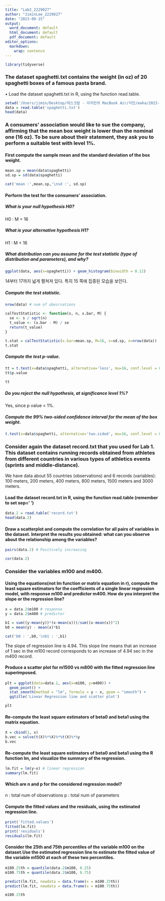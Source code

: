 ```yaml
---
title: "Lab2_2229027"
author: "JiminLee_2229027"
date: "2023-09-15"
output:
  word_document: default
  html_document: default
  pdf_document: default
editor_options:
  markdown:
    wrap: sentence
---
```


```r
library(tidyverse)
```

### The dataset spaghetti.txt contains the weight (in oz) of 20 spaghetti boxes of a famous pasta brand.

• Load the dataset spaghetti.txt in R, using the function read.table.

```r
setwd('/Users/jimin/Desktop/데스크탑 - 이지민의 MacBook Air/지민/ewha/2023-2/Regression/week2')
data = read.table('spaghetti.txt')
head(data)
```

### A consumers' association would like to sue the company, affirming that the mean box weight is lower than the nominal one (16 oz). To be sure about their statement, they ask you to perform a suitable test with level 1%.

#### First compute the sample mean and the standard deviation of the box weight.

```r
mean.sp = mean(data$spaghetti)
sd.sp = sd(data$spaghetti)

cat('mean :',mean.sp,'\nsd :', sd.sp)
```

#### Perform the test for the consumers' association.

##### What is your null hypothesis H0?

H0 : M = 16

##### What is your alternative hypothesis H1?

H1 : M \< 16

##### What distribution can you assume for the test statistic (type of distribution and parameters), and why?

```r
ggplot(data, aes(x=spaghetti)) + geom_histogram(binwidth = 0.12)
```

14부터 17까지 넓게 펼쳐져 있다.
특히 15 쪽에 집중된 모습을 보인다.

##### Compute the test statistic.

```r
nrow(data) # num of obesrvations
```

```r
calTestStatistic <- function(s, n, x.bar, M) {
  se <- s / sqrt(n)
  t_value <- (x.bar - M) / se
  return(t_value)
}

t.stat = calTestStatistic(x.bar=mean.sp, M=16, s=sd.sp, n=nrow(data))
t.stat
```

##### Compute the test p-value.

```r
tt = t.test(x=data$spaghetti, alternative='less', mu=16, conf.level = 0.99)
tt$p.value
```

```r
tt
```

##### Do you reject the null hypothesis, at significance level 1%?

Yes, since p value < 1%.

##### Compute the 99% two-sided confidence interval for the mean of the box weight.

```r
t.test(x=data$spaghetti, alternative='two.sided', mu=16, conf.level = 0.99)$conf.int
```

### Consider again the dataset record.txt that you used for Lab 1. This dataset contains running records obtained from athletes from different countries in various types of athletics events (sprints and middle-distance).

We have data about 55 countries (observations) and 6 records (variables): 100 meters, 200 meters, 400 meters, 800 meters, 1500 meters and 3000 meters.

#### Load the dataset record.txt in R, using the function read.table (remember to set sep=' ')

```r
data.2 = read.table('record.txt')
head(data.2)
```

#### Draw a scatterplot and compute the correlation for all pairs of variables in the dataset. Interpret the results you obtained: what can you observe about the relationship among the variables?

```r
pairs(data.2) # Positively increasing
```
```r
cor(data.2)
```

### Consider the variables m100 and m400.

#### Using the equations(not lm function or matrix equation in r), compute the least square estimators for the coefficients of a single linear regression model, with response m100 and predictor m400. How do you interpret the slope or the regression line?

```r
x = data.2$m100 # response
y = data.2$m400 # predictor

b1 = sum((y-mean(y))*(x-mean(x)))/sum((x-mean(x))^2)
b0 = mean(y) - mean(x)*b1

cat('b0 : ',b0,'\nb1 : ',b1)

```
The slope of regression line is 4.94. This slope line means that an increase of 1 sec in the m100 record corresponds to an increase of 4.94 sec in the m400 record.

#### Produce a scatter plot for m1500 vs m800 with the fitted regression line superimposed.

```r
plt = ggplot(data=data.2, aes(x=m100, y=m400)) + 
  geom_point() + 
  stat_smooth(method = "lm", formula = y ~ x, geom = "smooth") + 
  ggtitle('Linear Regression line and scatter plot')

plt
```

#### Re-compute the least square estimators of beta0 and beta1 using the matrix equation.

```r
X = cbind(1, x)
b.vec = solve(t(X)%*%X)%*%t(X)%*%y
b.vec
```

#### Re-compute the least square estimators of beta0 and beta1 using the R function lm, and visualize the summary of the regression.

```r
lm.fit = lm(y~x) # linear regression
summary(lm.fit)
```

#### Which are n and p for the considered regression model?

n : total num of observations p : total num of parameters

#### Compute the fitted values and the residuals, using the estimated regression line.

```r
print('fitted.values')
fitted(lm.fit)
print('residuals')
residuals(lm.fit)
```

#### Consider the 25th and 75th percentiles of the variable m100 on the dataset.Use the estimated regression line to estimate the fitted value of the variable m1500 at each of these two percentiles.

```r
m100.25th = quantile(data.2$m100, 0.25)
m100.75th = quantile(data.2$m100, 0.75)

predict(lm.fit, newdata = data.frame(x = m100.25th))
predict(lm.fit, newdata = data.frame(x = m100.75th))
```

```r
m100.25th
```

